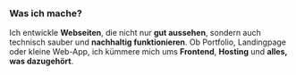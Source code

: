 ### Was ich mache?

Ich entwickle **Webseiten**, die nicht nur **gut aussehen**, sondern auch technisch sauber und **nachhaltig funktionieren**.
Ob Portfolio, Landingpage oder kleine Web-App, ich kümmere mich ums **Frontend**, **Hosting** und **alles, was dazugehört**.
